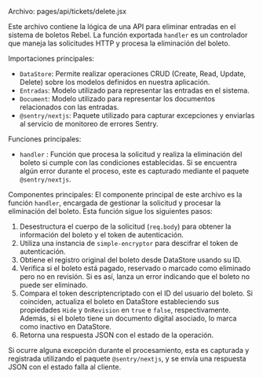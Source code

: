 
Archivo: pages/api/tickets/delete.jsx

Este archivo contiene la lógica de una API para eliminar entradas en el sistema de boletos Rebel. La función exportada `handler` es un controlador que maneja las solicitudes HTTP y procesa la eliminación del boleto.

Importaciones principales:
- `DataStore`: Permite realizar operaciones CRUD (Create, Read, Update, Delete) sobre los modelos definidos en nuestra aplicación.
- `Entradas`: Modelo utilizado para representar las entradas en el sistema.
- `Document`: Modelo utilizado para representar los documentos relacionados con las entradas.
- `@sentry/nextjs`: Paquete utilizado para capturar excepciones y enviarlas al servicio de monitoreo de errores Sentry.

Funciones principales:
- `handler` : Función que procesa la solicitud y realiza la eliminación del boleto si cumple con las condiciones establecidas. Si se encuentra algún error durante el proceso, este es capturado mediante el paquete `@sentry/nextjs`.

Componentes principales:
El componente principal de este archivo es la función `handler`, encargada de gestionar la solicitud y procesar la eliminación del boleto. Esta función sigue los siguientes pasos:

1. Desestructura el cuerpo de la solicitud (`req.body`) para obtener la información del boleto y el token de autenticación.
2. Utiliza una instancia de `simple-encryptor` para descifrar el token de autenticación.
3. Obtiene el registro original del boleto desde DataStore usando su ID.
4. Verifica si el boleto está pagado, reservado o marcado como eliminado pero no en revisión. Si es así, lanza un error indicando que el boleto no puede ser eliminado.
5. Compara el token descriptencriptado con el ID del usuario del boleto. Si coinciden, actualiza el boleto en DataStore estableciendo sus propiedades `Hide` y `OnRevision` en `true` e `false`, respectivamente. Además, si el boleto tiene un documento digital asociado, lo marca como inactivo en DataStore.
6. Retorna una respuesta JSON con el estado de la operación.

Si ocurre alguna excepción durante el procesamiento, esta es capturada y registrada utilizando el paquete `@sentry/nextjs`, y se envía una respuesta JSON con el estado falla al cliente.